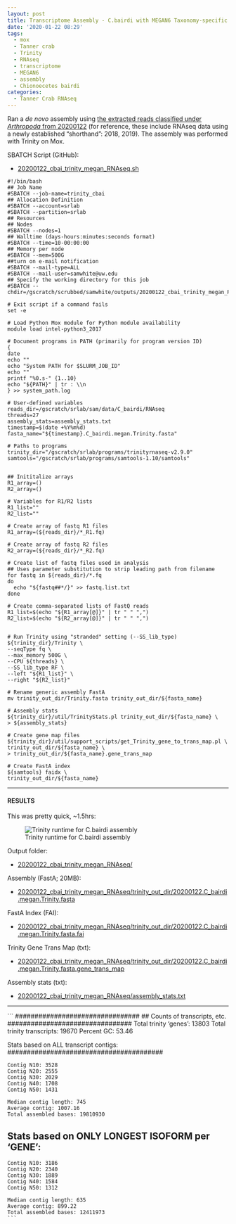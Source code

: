 ```yaml
---
layout: post
title: Transcriptome Assembly - C.bairdi with MEGAN6 Taxonomy-specific Reads with Trinity on Mox
date: '2020-01-22 08:29'
tags:
  - mox
  - Tanner crab
  - Trinity
  - RNAseq
  - transcriptome
  - MEGAN6
  - assembly
  - Chionoecetes bairdi
categories:
  - Tanner Crab RNAseq
---
```

Ran a _de novo_ assembly using [the extracted reads classified under _Arthropoda_ from 20200122](https://robertslab.github.io/sams-notebook/2020/01/22/Data-Wrangling-Arthropoda-and-Alveolata-Taxonomic-RNAseq-FastQ-Extractions.html) (for reference, these include RNAseq data using a newly established "shorthand": 2018, 2019). The assembly was performed with Trinity on Mox.


SBATCH Script (GitHub):

- [20200122_cbai_trinity_megan_RNAseq.sh](https://github.com/RobertsLab/sams-notebook/blob/master/sbatch_scripts/20200122_cbai_trinity_megan_RNAseq.sh)

```shell
#!/bin/bash
## Job Name
#SBATCH --job-name=trinity_cbai
## Allocation Definition
#SBATCH --account=srlab
#SBATCH --partition=srlab
## Resources
## Nodes
#SBATCH --nodes=1
## Walltime (days-hours:minutes:seconds format)
#SBATCH --time=10-00:00:00
## Memory per node
#SBATCH --mem=500G
##turn on e-mail notification
#SBATCH --mail-type=ALL
#SBATCH --mail-user=samwhite@uw.edu
## Specify the working directory for this job
#SBATCH --chdir=/gscratch/scrubbed/samwhite/outputs/20200122_cbai_trinity_megan_RNAseq

# Exit script if a command fails
set -e

# Load Python Mox module for Python module availability
module load intel-python3_2017

# Document programs in PATH (primarily for program version ID)
{
date
echo ""
echo "System PATH for $SLURM_JOB_ID"
echo ""
printf "%0.s-" {1..10}
echo "${PATH}" | tr : \\n
} >> system_path.log

# User-defined variables
reads_dir=/gscratch/srlab/sam/data/C_bairdi/RNAseq
threads=27
assembly_stats=assembly_stats.txt
timestamp=$(date +%Y%m%d)
fasta_name="${timestamp}.C_bairdi.megan.Trinity.fasta"

# Paths to programs
trinity_dir="/gscratch/srlab/programs/trinityrnaseq-v2.9.0"
samtools="/gscratch/srlab/programs/samtools-1.10/samtools"


## Inititalize arrays
R1_array=()
R2_array=()

# Variables for R1/R2 lists
R1_list=""
R2_list=""

# Create array of fastq R1 files
R1_array=(${reads_dir}/*_R1.fq)

# Create array of fastq R2 files
R2_array=(${reads_dir}/*_R2.fq)

# Create list of fastq files used in analysis
## Uses parameter substitution to strip leading path from filename
for fastq in ${reads_dir}/*.fq
do
  echo "${fastq##*/}" >> fastq.list.txt
done

# Create comma-separated lists of FastQ reads
R1_list=$(echo "${R1_array[@]}" | tr " " ",")
R2_list=$(echo "${R2_array[@]}" | tr " " ",")


# Run Trinity using "stranded" setting (--SS_lib_type)
${trinity_dir}/Trinity \
--seqType fq \
--max_memory 500G \
--CPU ${threads} \
--SS_lib_type RF \
--left "${R1_list}" \
--right "${R2_list}"

# Rename generic assembly FastA
mv trinity_out_dir/Trinity.fasta trinity_out_dir/${fasta_name}

# Assembly stats
${trinity_dir}/util/TrinityStats.pl trinity_out_dir/${fasta_name} \
> ${assembly_stats}

# Create gene map files
${trinity_dir}/util/support_scripts/get_Trinity_gene_to_trans_map.pl \
trinity_out_dir/${fasta_name} \
> trinity_out_dir/${fasta_name}.gene_trans_map

# Create FastA index
${samtools} faidx \
trinity_out_dir/${fasta_name}
```

---

#### RESULTS

This was pretty quick, ~1.5hrs:

![Trinity runtime for C.bairdi assembly](https://github.com/RobertsLab/sams-notebook/blob/master/images/screencaps/20200122_cbai_trinity_megan_RNAseq_runtime.png?raw=true)

Output folder:

- [20200122_cbai_trinity_megan_RNAseq/](https://gannet.fish.washington.edu/Atumefaciens/20200122_cbai_trinity_megan_RNAseq/)

Assembly (FastA; 20MB):

- [20200122_cbai_trinity_megan_RNAseq/trinity_out_dir/20200122.C_bairdi.megan.Trinity.fasta](https://gannet.fish.washington.edu/Atumefaciens/20200122_cbai_trinity_megan_RNAseq/trinity_out_dir/20200122.C_bairdi.megan.Trinity.fasta)

FastA Index (FAI):

- [20200122_cbai_trinity_megan_RNAseq/trinity_out_dir/20200122.C_bairdi.megan.Trinity.fasta.fai](https://gannet.fish.washington.edu/Atumefaciens/20200122_cbai_trinity_megan_RNAseq/trinity_out_dir/20200122.C_bairdi.megan.Trinity.fasta.fai)

Trinity Gene Trans Map (txt):

- [20200122_cbai_trinity_megan_RNAseq/trinity_out_dir/20200122.C_bairdi.megan.Trinity.fasta.gene_trans_map](https://gannet.fish.washington.edu/Atumefaciens/20200122_cbai_trinity_megan_RNAseq/trinity_out_dir/20200122.C_bairdi.megan.Trinity.fasta.gene_trans_map)

Assembly stats (txt):

- [20200122_cbai_trinity_megan_RNAseq/assembly_stats.txt](https://gannet.fish.washington.edu/Atumefaciens/20200122_cbai_trinity_megan_RNAseq/assembly_stats.txt)

---


```
################################
## Counts of transcripts, etc.
################################
Total trinity 'genes':	13803
Total trinity transcripts:	19670
Percent GC: 53.46

########################################
Stats based on ALL transcript contigs:
########################################

	Contig N10: 3528
	Contig N20: 2555
	Contig N30: 2029
	Contig N40: 1708
	Contig N50: 1431

	Median contig length: 745
	Average contig: 1007.16
	Total assembled bases: 19810930


#####################################################
## Stats based on ONLY LONGEST ISOFORM per 'GENE':
#####################################################

	Contig N10: 3186
	Contig N20: 2340
	Contig N30: 1889
	Contig N40: 1584
	Contig N50: 1312

	Median contig length: 635
	Average contig: 899.22
	Total assembled bases: 12411973
	```

